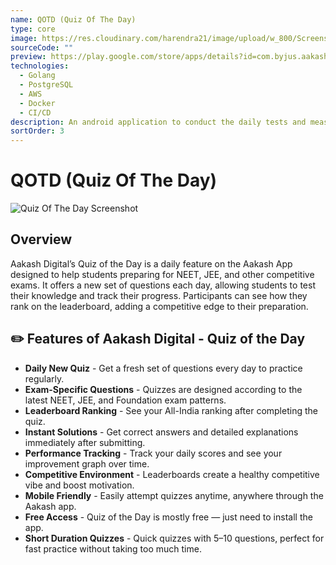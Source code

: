 ```yaml
---
name: QOTD (Quiz Of The Day)
type: core
image: https://res.cloudinary.com/harendra21/image/upload/w_800/Screenshot_2024-09-18_at_4.07.52_PM_gpejk9.png
sourceCode: ""
preview: https://play.google.com/store/apps/details?id=com.byjus.aakash.thelearningapp&hl=en_IN
technologies:
  - Golang
  - PostgreSQL
  - AWS
  - Docker
  - CI/CD
description: An android application to conduct the daily tests and measure the efficency of student based on diffrent aspects to create report.
sortOrder: 3
---
```


# QOTD (Quiz Of The Day)

![Quiz Of The Day Screenshot](https://res.cloudinary.com/harendra21/image/upload/w_800/Screenshot_2024-09-18_at_4.07.52_PM_gpejk9.png)

## Overview
Aakash Digital’s Quiz of the Day is a daily feature on the Aakash App designed to help students preparing for NEET, JEE, and other competitive exams. It offers a new set of questions each day, allowing students to test their knowledge and track their progress. Participants can see how they rank on the leaderboard, adding a competitive edge to their preparation. 



## ✏️ Features of Aakash Digital - Quiz of the Day

- **Daily New Quiz** -
Get a fresh set of questions every day to practice regularly.
- **Exam-Specific Questions** -
Quizzes are designed according to the latest NEET, JEE, and Foundation exam patterns.
- **Leaderboard Ranking** -
See your All-India ranking after completing the quiz.
- **Instant Solutions** -
Get correct answers and detailed explanations immediately after submitting.
- **Performance Tracking** -
Track your daily scores and see your improvement graph over time.
- **Competitive Environment** -
Leaderboards create a healthy competitive vibe and boost motivation.
- **Mobile Friendly** -
Easily attempt quizzes anytime, anywhere through the Aakash app.
- **Free Access** -
Quiz of the Day is mostly free — just need to install the app.
- **Short Duration Quizzes** -
Quick quizzes with 5–10 questions, perfect for fast practice without taking too much time.
